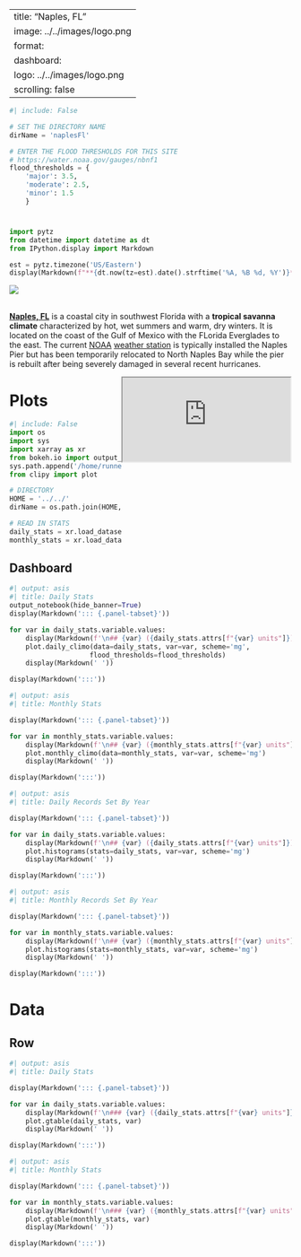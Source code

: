 
---
title: "Naples, FL"
image: ../../images/logo.png
format:
  dashboard:
    logo: ../../images/logo.png
    scrolling: false
---

```python
#| include: False

# SET THE DIRECTORY NAME
dirName = 'naplesFl'

# ENTER THE FLOOD THRESHOLDS FOR THIS SITE
# https://water.noaa.gov/gauges/nbnf1
flood_thresholds = {
    'major': 3.5,
    'moderate': 2.5,
    'minor': 1.5
    }
```

# {.sidebar}

```python
import pytz
from datetime import datetime as dt
from IPython.display import Markdown

est = pytz.timezone('US/Eastern')
display(Markdown(f"**{dt.now(tz=est).date().strftime('%A, %B %d, %Y')}**<br>"))

```

::: {.card}
![](../../images/logo.png){scale="75%"}
:::

<br>
[**Naples, FL**](https://en.wikipedia.org/wiki/Naples,_Florida){target="_blank"} is a coastal city in southwest Florida with a **tropical savanna climate** characterized by hot, wet summers and warm, dry winters. It is located on the coast of the Gulf of Mexico with the FLorida Everglades to the east. The current [NOAA](https://www.noaa.gov){target="_blank"} [weather station](https://tidesandcurrents.noaa.gov/waterlevels.html?id=8725114){target="_blank"} is typically installed the Naples Pier but has been temporarily relocated to North Naples Bay while the pier is rebuilt after being severely damaged in several recent hurricanes.

<iframe src="https://www.google.com/maps/embed?pb=!1m14!1m12!1m3!1d114610.90400720038!2d-81.8769408474603!3d26.144883561987392!2m3!1f0!2f0!3f0!3m2!1i1024!2i768!4f13.1!5e0!3m2!1sen!2sus!4v1729823805876!5m2!1sen!2sus" align="right" allowfullscreen="" loading="lazy" referrerpolicy="no-referrer-when-downgrade"></iframe>

# Plots

```python
#| include: False
import os
import sys
import xarray as xr
from bokeh.io import output_notebook
sys.path.append('/home/runner/work/climatology/climatology')
from clipy import plot

# DIRECTORY
HOME = '../../'
dirName = os.path.join(HOME, dirName)

# READ IN STATS
daily_stats = xr.load_dataset(os.path.join(dirName, 'statistics-daily.nc'))
monthly_stats = xr.load_dataset(os.path.join(dirName, 'statistics-monthly.nc'))

```

## Dashboard {.tabset}

```python
#| output: asis
#| title: Daily Stats
output_notebook(hide_banner=True)
display(Markdown('::: {.panel-tabset}'))

for var in daily_stats.variable.values:
    display(Markdown(f'\n## {var} ({daily_stats.attrs[f"{var} units"]})\n\n'))
    plot.daily_climo(data=daily_stats, var=var, scheme='mg',
                    flood_thresholds=flood_thresholds)
    display(Markdown(' '))

display(Markdown(':::'))

```

```python
#| output: asis
#| title: Monthly Stats

display(Markdown('::: {.panel-tabset}'))

for var in monthly_stats.variable.values:
    display(Markdown(f'\n## {var} ({monthly_stats.attrs[f"{var} units"]})\n\n'))
    plot.monthly_climo(data=monthly_stats, var=var, scheme='mg')
    display(Markdown(' '))

display(Markdown(':::'))

```

```python
#| output: asis
#| title: Daily Records Set By Year 

display(Markdown('::: {.panel-tabset}'))

for var in daily_stats.variable.values:
    display(Markdown(f'\n## {var} ({daily_stats.attrs[f"{var} units"]})\n\n'))
    plot.histograms(stats=daily_stats, var=var, scheme='mg')
    display(Markdown(' '))

display(Markdown(':::'))

```

```python
#| output: asis
#| title: Monthly Records Set By Year 

display(Markdown('::: {.panel-tabset}'))

for var in monthly_stats.variable.values:
    display(Markdown(f'\n## {var} ({monthly_stats.attrs[f"{var} units"]})\n\n'))
    plot.histograms(stats=monthly_stats, var=var, scheme='mg')
    display(Markdown(' '))

display(Markdown(':::'))

```

# Data

## Row {.tabset}

```python
#| output: asis
#| title: Daily Stats

display(Markdown('::: {.panel-tabset}'))

for var in daily_stats.variable.values:
    display(Markdown(f'\n### {var} ({daily_stats.attrs[f"{var} units"]})\n\n'))
    plot.gtable(daily_stats, var)
    display(Markdown(' '))

display(Markdown(':::'))

```

```python
#| output: asis
#| title: Monthly Stats

display(Markdown('::: {.panel-tabset}'))

for var in monthly_stats.variable.values:
    display(Markdown(f'\n### {var} ({monthly_stats.attrs[f"{var} units"]})\n\n'))
    plot.gtable(monthly_stats, var)
    display(Markdown(' '))

display(Markdown(':::'))

```

